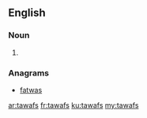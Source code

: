 ==English==

===Noun===
{{head|en|plural}}

# {{plural of|tawaf|lang=en|nocat=1}}

===Anagrams===
* [[fatwas#English|fatwas]]

[[ar:tawafs]]
[[fr:tawafs]]
[[ku:tawafs]]
[[my:tawafs]]